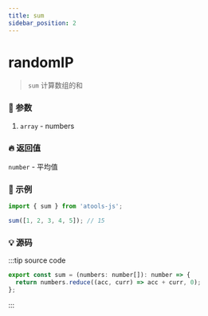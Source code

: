 ```yaml
---
title: sum
sidebar_position: 2
---
```


# randomIP

> `sum` 计算数组的和

### :bento: 参数

1. `array` - numbers

### :fire: 返回值

`number` - 平均值

### :rocket: 示例

```jsx
import { sum } from 'atools-js';

sum([1, 2, 3, 4, 5]); // 15
```

### :bulb: 源码

:::tip source code

```js title="/atools/_calc/sum.ts"
export const sum = (numbers: number[]): number => {
  return numbers.reduce((acc, curr) => acc + curr, 0);
};
```

:::
